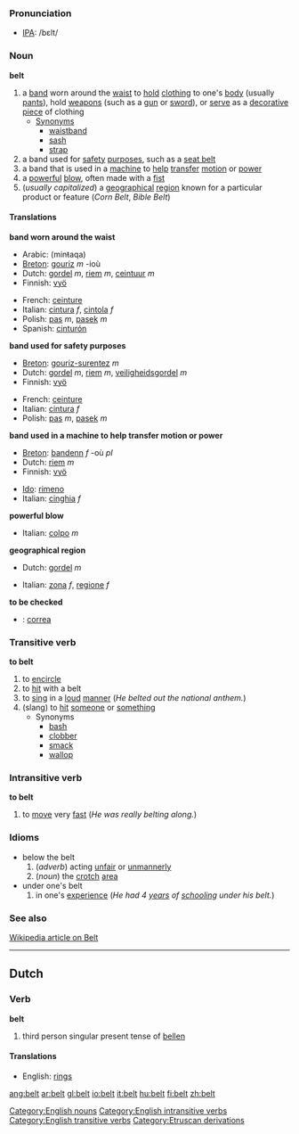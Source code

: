 ===Pronunciation===
*[[IPA]]: /bεlt/

===Noun===
'''belt'''

# a [[band]] worn around the [[waist]] to [[hold]] [[clothing]] to one's [[body]] (usually [[pants]]), hold [[weapon]]s (such as a [[gun]] or [[sword]]), or [[serve]] as a [[decorative]] [[piece]] of clothing
#* [[Synonym]]s
#** [[waistband]]
#** [[sash]]
#** [[strap]]
# a band used for [[safety]] [[purpose]]s, such as a [[seat belt]]
# a band that is used in a [[machine]] to [[help]] [[transfer]] [[motion]] or [[power]]
# a [[powerful]] [[blow]], often made with a [[fist]]
# (''usually capitalized'') a [[geographical]] [[region]] known for a particular product or feature (''Corn Belt'', ''Bible Belt'')

====Translations====
'''band worn around the waist'''
{{top}}
*Arabic: {{ARchar|[[منطقة]]}} (minŧaqa)
*[[Breton]]: [[gouriz]] ''m'' -ioù
*Dutch: [[gordel]] ''m'', [[riem]] ''m'', [[ceintuur]] ''m''
*Finnish: [[vyö]]
{{mid}}
*French: [[ceinture]] {{f}}
*Italian: [[cintura]] ''f'', [[cintola]] ''f''
*Polish: [[pas]] ''m'', [[pasek]] ''m''
*Spanish: [[cinturón]] {{m}}
{{bottom}}

'''band used for safety purposes'''
{{top}}
*[[Breton]]: [[gouriz-surentez]] ''m''
*Dutch: [[gordel]] ''m'', [[riem]] ''m'', [[veiligheidsgordel]] ''m''
*Finnish: [[vyö]]
{{mid}}
*French: [[ceinture]] {{f}}
*Italian: [[cintura]] ''f''
*Polish: [[pas]] ''m'', [[pasek]] ''m''
{{bottom}}

'''band used in a machine to help transfer motion or power'''
{{top}}
*[[Breton]]: [[bandenn]] ''f'' -où ''pl''
*Dutch: [[riem]] ''m''
*Finnish: [[vyö]]
{{mid}}
*[[Ido]]: [[rimeno]]
*Italian: [[cinghia]] ''f''
{{bottom}}

'''powerful blow'''
{{top}}
*Italian: [[colpo]] ''m''
{{mid}}
{{bottom}}

'''geographical region'''
{{top}}
*Dutch: [[gordel]] ''m''
{{mid}}
*Italian: [[zona]] ''f'', [[regione]] ''f''
{{bottom}}

'''to be checked'''
*{{ttbc|Spanish}}: [[correa]] {{f}}

===Transitive verb===
'''to belt'''

# to [[encircle]]
# to [[hit]] with a belt
# to [[sing]] in a [[loud]] [[manner]] (''He belted out the national anthem.'')
# (slang) to [[hit]] [[someone]] or [[something]]
#* Synonyms
#** [[bash]]
#** [[clobber]]
#** [[smack]]
#** [[wallop]]

===Intransitive verb===
'''to belt'''

# to [[move]] very [[fast]] (''He was really belting along.'')

===Idioms===
* below the belt
*# (''adverb'') acting [[unfair]] or [[unmannerly]]
*# (''noun'') the [[crotch]] [[area]]
* under one's belt
*# in one's [[experience]] (''He had 4 [[year]]s of [[school]]ing under his belt.'')

===See also===
[http://en.wikipedia.org/wiki/Belt Wikipedia article on Belt]

[[Category:English nouns]]
[[Category:English intransitive verbs]]
[[Category:English transitive verbs]]
----
==Dutch==
===Verb===
'''belt'''

# third person singular present tense of [[bellen]]

====Translations====
*English: [[rings]]

[[Category:Etruscan derivations]]

[[ang:belt]]
[[ar:belt]]
[[gl:belt]]
[[io:belt]]
[[it:belt]]
[[hu:belt]]
[[fi:belt]]
[[zh:belt]]